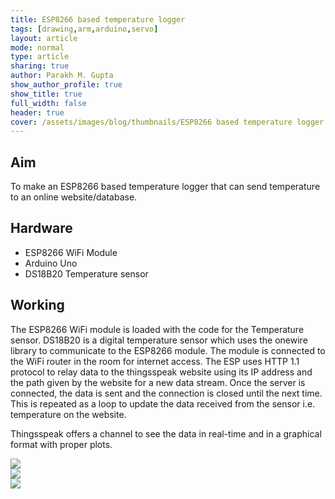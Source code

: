 ```yaml
---
title: ESP8266 based temperature logger
tags: [drawing,arm,arduino,servo]
layout: article
mode: normal
type: article
sharing: true
author: Parakh M. Gupta
show_author_profile: true
show_title: true
full_width: false
header: true
cover: /assets/images/blog/thumbnails/ESP8266 based temperature logger.png
---
```

## Aim
To make an ESP8266 based temperature logger that can send temperature to an online website/database.

## Hardware
- ESP8266 WiFi Module
- Arduino Uno
- DS18B20 Temperature sensor

## Working 
The ESP8266 WiFi module is loaded with the code for the Temperature sensor. DS18B20 is a digital temperature sensor which uses the onewire library to communicate to the ESP8266 module. The module is connected to the WiFi router in the room for internet access. The ESP uses HTTP 1.1 protocol to relay data to the thingsspeak website using its IP address and the path given by the website for a new data stream. Once the server is connected, the data is sent and the connection is closed until the next time. This is repeated as a loop to update the data received from the sensor i.e. temperature on the website.

Thingsspeak offers a channel to see the data in real-time and in a graphical format with proper plots.

<div class="swiper swiper-demo">
  <div class="swiper__wrapper">
    <div class="swiper__slide"><Image class="image image" src="/assets/images/blog/ESP8266-temp-sensor/1.png"/></div>
    <div class="swiper__slide"><Image class="image image" src="/assets/images/blog/ESP8266-temp-sensor/2.png"/></div>
    <div class="swiper__slide"><Image class="image image" src="/assets/images/blog/thumbnails/ESP8266 based temperature logger.png"/></div>
  </div>
  <div class="swiper__button swiper__button--prev fas fa-chevron-left"></div>
  <div class="swiper__button swiper__button--next fas fa-chevron-right"></div>
</div>


